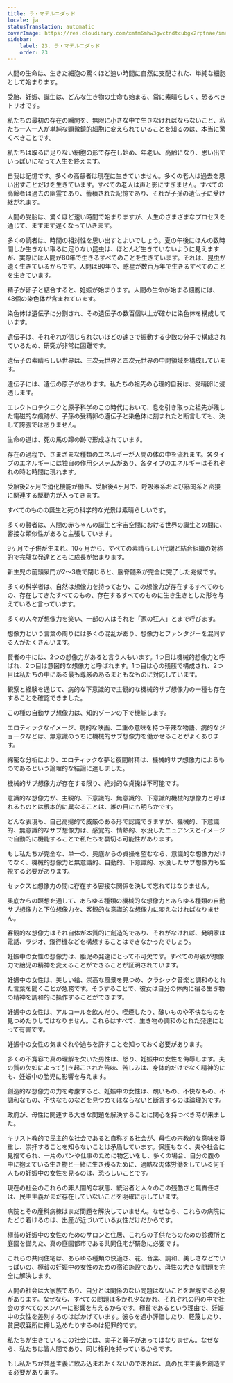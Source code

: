 ```yaml
---
title: ラ・マテルニダッド
locale: ja
statusTranslation: automatic
coverImage: https://res.cloudinary.com/xmfm6mhw3gwctndtcubgx2rptnae/image/upload/v1740337243/small_cover_educacion_fundamental_a051170f1c.webp
sidebar:
    label: 23. ラ・マテルニダッド
    order: 23
---
```

人間の生命は、生きた細胞の驚くほど速い時間に自然に支配された、単純な細胞として始まります。

受胎、妊娠、誕生は、どんな生き物の生命も始まる、常に素晴らしく、恐るべきトリオです。

私たちの最初の存在の瞬間を、無限に小さな中で生きなければならないこと、私たち一人一人が単純な顕微鏡的細胞に変えられていることを知るのは、本当に驚くべきことです。

私たちは取るに足りない細胞の形で存在し始め、年老い、高齢になり、思い出でいっぱいになって人生を終えます。

自我は記憶です。多くの高齢者は現在に生きていません。多くの老人は過去を思い出すことだけを生きています。すべての老人は声と影にすぎません。すべての高齢者は過去の幽霊であり、蓄積された記憶であり、それが子孫の遺伝子に受け継がれます。

人間の受胎は、驚くほど速い時間で始まりますが、人生のさまざまなプロセスを通じて、ますます遅くなっていきます。

多くの読者は、時間の相対性を思い出すとよいでしょう。夏の午後にほんの数時間しか生きない取るに足りない昆虫は、ほとんど生きていないように見えますが、実際には人間が80年で生きるすべてのことを生きています。それは、昆虫が速く生きているからです。人間は80年で、惑星が数百万年で生きるすべてのことを生きています。

精子が卵子と結合すると、妊娠が始まります。人間の生命が始まる細胞には、48個の染色体が含まれています。

染色体は遺伝子に分割され、その遺伝子の数百個以上が確かに染色体を構成しています。

遺伝子は、それぞれが信じられないほどの速さで振動する少数の分子で構成されているため、研究が非常に困難です。

遺伝子の素晴らしい世界は、三次元世界と四次元世界の中間領域を構成しています。

遺伝子には、遺伝の原子があります。私たちの祖先の心理的自我は、受精卵に浸透します。

エレクトロテクニクと原子科学のこの時代において、息を引き取った祖先が残した電磁的な痕跡が、子孫の受精卵の遺伝子と染色体に刻まれたと断言しても、決して誇張ではありません。

生命の道は、死の馬の蹄の跡で形成されています。

存在の過程で、さまざまな種類のエネルギーが人間の体の中を流れます。各タイプのエネルギーには独自の作用システムがあり、各タイプのエネルギーはそれぞれの時と時間に現れます。

受胎後2ヶ月で消化機能が働き、受胎後4ヶ月で、呼吸器系および筋肉系と密接に関連する駆動力が入ってきます。

すべてのものの誕生と死の科学的な光景は素晴らしいです。

多くの賢者は、人間の赤ちゃんの誕生と宇宙空間における世界の誕生との間に、密接な類似性があると主張しています。

9ヶ月で子供が生まれ、10ヶ月から、すべての素晴らしい代謝と結合組織の対称的で完璧な発達とともに成長が始まります。

新生児の前頭泉門が2〜3歳で閉じると、脳脊髄系が完全に完了した兆候です。

多くの科学者は、自然は想像力を持っており、この想像力が存在するすべてのもの、存在してきたすべてのもの、存在するすべてのものに生き生きとした形を与えていると言っています。

多くの人々が想像力を笑い、一部の人はそれを「家の狂人」とまで呼びます。

想像力という言葉の周りには多くの混乱があり、想像力とファンタジーを混同する人がたくさんいます。

賢者の中には、2つの想像力があると言う人もいます。1つ目は機械的想像力と呼ばれ、2つ目は意図的な想像力と呼ばれます。1つ目は心の残骸で構成され、2つ目は私たちの中にある最も尊厳のあるまともなものに対応しています。

観察と経験を通じて、病的な下意識的で主観的な機械的サブ想像力の一種も存在することを確認できました。

この種の自動サブ想像力は、知的ゾーンの下で機能します。

エロティックなイメージ、病的な映画、二重の意味を持つ辛辣な物語、病的なジョークなどは、無意識のうちに機械的サブ想像力を働かせることがよくあります。

綿密な分析により、エロティックな夢と夜間射精は、機械的サブ想像力によるものであるという論理的な結論に達しました。

機械的サブ想像力が存在する限り、絶対的な貞操は不可能です。

意識的な想像力が、主観的、下意識的、無意識的、下意識的機械的想像力と呼ばれるものとは根本的に異なることは、誰の目にも明らかです。

どんな表現も、自己高揚的で威厳のある形で認識できますが、機械的、下意識的、無意識的なサブ想像力は、感覚的、情熱的、水没したニュアンスとイメージで自動的に機能することで私たちを裏切る可能性があります。

もし私たちが完全な、単一の、奥底からの貞操を望むなら、意識的な想像力だけでなく、機械的想像力と無意識的、自動的、下意識的、水没したサブ想像力も監視する必要があります。

セックスと想像力の間に存在する密接な関係を決して忘れてはなりません。

奥底からの瞑想を通して、あらゆる種類の機械的な想像力とあらゆる種類の自動サブ想像力と下位想像力を、客観的な意識的な想像力に変えなければなりません。

客観的な想像力はそれ自体が本質的に創造的であり、それがなければ、発明家は電話、ラジオ、飛行機などを構想することはできなかったでしょう。

妊娠中の女性の想像力は、胎児の発達にとって不可欠です。すべての母親が想像力で胎児の精神を変えることができることが証明されています。

妊娠中の女性は、美しい絵、崇高な風景を見つめ、クラシック音楽と調和のとれた言葉を聞くことが急務です。そうすることで、彼女は自分の体内に宿る生き物の精神を調和的に操作することができます。

妊娠中の女性は、アルコールを飲んだり、喫煙したり、醜いものや不快なものを見つめたりしてはなりません。これらはすべて、生き物の調和のとれた発達にとって有害です。

妊娠中の女性の気まぐれや過ちを許すことを知っておく必要があります。

多くの不寛容で真の理解を欠いた男性は、怒り、妊娠中の女性を侮辱します。夫の質の欠如によって引き起こされた苦味、苦しみは、身体的だけでなく精神的にも、妊娠中の胎児に影響を与えます。

創造的な想像力の力を考慮すると、妊娠中の女性は、醜いもの、不快なもの、不調和なもの、不快なものなどを見つめてはならないと断言するのは論理的です。

政府が、母性に関連する大きな問題を解決することに関心を持つべき時が来ました。

キリスト教的で民主的な社会であると自称する社会が、母性の宗教的な意味を尊重し、崇拝することを知らないことは矛盾しています。保護もなく、夫や社会に見捨てられ、一片のパンや仕事のために物乞いをし、多くの場合、自分の腹の中に抱えている生き物と一緒に生き残るために、過酷な肉体労働をしている何千人もの妊娠中の女性を見るのは、恐ろしいことです。

現在の社会のこれらの非人間的な状態、統治者と人々のこの残酷さと無責任さは、民主主義がまだ存在していないことを明確に示しています。

病院とその産科病棟はまだ問題を解決していません。なぜなら、これらの病院にたどり着けるのは、出産が近づいている女性だけだからです。

極貧の妊娠中の女性のためのサロンと住居、これらの子供たちのための診療所と庭園を備えた、真の庭園都市である共同住宅が緊急に必要です。

これらの共同住宅は、あらゆる種類の快適さ、花、音楽、調和、美しさなどでいっぱいの、極貧の妊娠中の女性のための宿泊施設であり、母性の大きな問題を完全に解決します。

人間の社会は大家族であり、自分とは関係のない問題はないことを理解する必要があります。なぜなら、すべての問題は多かれ少なかれ、それぞれの円の中で社会のすべてのメンバーに影響を与えるからです。極貧であるという理由で、妊娠中の女性を差別するのはばかげています。彼らを過小評価したり、軽蔑したり、貧民収容所に押し込めたりするのは犯罪的です。

私たちが生きているこの社会には、実子と養子があってはなりません。なぜなら、私たちは皆人間であり、同じ権利を持っているからです。

もし私たちが共産主義に飲み込まれたくないのであれば、真の民主主義を創造する必要があります。

